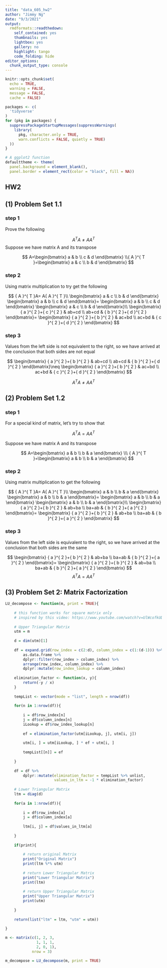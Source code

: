 ```yaml
---
title: "data_605_hw2"
author: "Jimmy Ng"
date: "9/3/2021"
output:
  rmdformats::readthedown:
    self_contained: yes
    thumbnails: yes
    lightbox: yes
    gallery: no
    highlight: tango
    code_folding: hide
editor_options: 
  chunk_output_type: console
---
```


```r
knitr::opts_chunk$set(
  echo = TRUE, 
  warning = FALSE, 
  message = FALSE,
  cache = FALSE)

packages <- c(
  'tidyverse' 
)
for (pkg in packages) {
  suppressPackageStartupMessages(suppressWarnings(
    library(
      pkg, character.only = TRUE, 
      warn.conflicts = FALSE, quietly = TRUE)
  ))
}

# A ggplot2 function
defaulttheme <- theme(
  panel.background = element_blank(),
  panel.border = element_rect(color = "black", fill = NA))
```

## HW2

## (1) Problem Set 1.1 {.tabset .tabset-fade .tabset-pills} 

### step 1

Prove the following

$$
{ A }^{ T }A \neq A{ A }^{ T }
$$
Suppose we have matrix A and its transpose

$$
A=\begin{bmatrix} a & b \\ c & d \end{bmatrix}
\\{ A }^{ T }=\begin{bmatrix} a & c \\ b & d \end{bmatrix}
$$

### step 2

Using matrix multiplication to try get the following

$$
{ A }^{ T }A= A{ A }^{ T }\\
\begin{bmatrix} a & c \\ b & d \end{bmatrix}
\begin{bmatrix} a & b \\ c & d \end{bmatrix}=
\begin{bmatrix} a & b \\ c & d \end{bmatrix}
\begin{bmatrix} a & c \\ b & d \end{bmatrix}\\
\begin{bmatrix} { a }^{ 2 }+{ c }^{ 2 } & ab+cd \\ ab+cd & { b }^{ 2 }+{ d }^{ 2 } \end{bmatrix}=
\begin{bmatrix} { a }^{ 2 }+{ b }^{ 2 } & ac+bd \\ ac+bd & { c }^{ 2 }+{ d }^{ 2 } \end{bmatrix}
$$

### step 3

Values from the left side is not equivalent to the right, so we have arrived at the conclusion that both sides are not equal

$$
\begin{bmatrix} { a }^{ 2 }+{ b }^{ 2 } & ab+cd \\ ab+cd & { b }^{ 2 }+{ d }^{ 2 } \end{bmatrix}\neq 
\begin{bmatrix} { a }^{ 2 }+{ b }^{ 2 } & ac+bd \\ ac+bd & { c }^{ 2 }+{ d }^{ 2 } \end{bmatrix}
$$

$$
{ A }^{ T }A\neq A{ A }^{ T }
$$

## (2) Problem Set 1.2 {.tabset .tabset-fade .tabset-pills} 

### step 1

For a special kind of matrix, let's try to show that

$$
{ A }^{ T }A = A{ A }^{ T }
$$

Suppose we have matrix A and its transpose

$$
A=\begin{bmatrix} a & b \\ b & a \end{bmatrix}
\\\ { A }^{ T }=\begin{bmatrix} a & b \\ b & a \end{bmatrix}
$$

### step 2

Using matrix multiplication to get the following

$$
{ A }^{ T }A= A{ A }^{ T }\\
\begin{bmatrix} a & b \\ b & a \end{bmatrix}
\begin{bmatrix} a & b \\ b & a \end{bmatrix}=
\begin{bmatrix} a & b \\ b & a \end{bmatrix}
\begin{bmatrix} a & b \\ b & a \end{bmatrix}\\
\begin{bmatrix} { a }^{ 2 }+{ b }^{ 2 } & ab+ba \\ ba+ab & { b }^{ 2 }+{ a }^{ 2 } \end{bmatrix}=
\begin{bmatrix} { a }^{ 2 }+{ b }^{ 2 } & ab+ba \\ ba+ab & { b }^{ 2 }+{ a }^{ 2 } \end{bmatrix}
$$

### step 3

Values from the left side is equivalent to the right, so we have arrived at the conclusion that both sides are the same

$$
\begin{bmatrix} { a }^{ 2 }+{ b }^{ 2 } & ab+ba \\ ba+ab & { b }^{ 2 }+{ a }^{ 2 } \end{bmatrix}=
\begin{bmatrix} { a }^{ 2 }+{ b }^{ 2 } & ab+ba \\ ba+ab & { b }^{ 2 }+{ a }^{ 2 } \end{bmatrix}
$$
$$
{ A }^{ T }A = A{ A }^{ T }
$$

## (3) Problem Set 2: Matrix Factorization

```r
LU_decompose <- function(m, print = TRUE){
    
    # this function works for square matrix only
    # inspired by this video: https://www.youtube.com/watch?v=UlWcofkUDDU
    
    # Upper Triangular Matrix
    utm = m
    
    d = dim(utm)[1]
    
    df = expand.grid(row_index = c(2:d), column_index = c(1:(d-1))) %>%
        as.data.frame %>%
        dplyr::filter(row_index > column_index) %>%
        arrange(row_index, column_index) %>% 
        dplyr::mutate(row_index_lookup = column_index)
    
    elimination_factor <- function(x, y){
        return(-y / x)
    }
    
    tempList <- vector(mode = "list", length = nrow(df))
    
    for(n in 1:nrow(df)){
        
        i = df$row_index[n]
        j = df$column_index[n]
        iLookup = df$row_index_lookup[n]
        
        ef = elimination_factor(utm[iLookup, j], utm[i, j])
        
        utm[i, ] = utm[iLookup, ] * ef + utm[i, ]
        
        tempList[[n]] = ef
        
    }
    
    df = df %>%
        dplyr::mutate(elimination_factor = tempList %>% unlist,
                      values_in_ltm = -1 * elimination_factor)
    
    # Lower Triangular Matrix
    ltm = diag(d)
    
    for(a in 1:nrow(df)){
        
        i = df$row_index[a]
        j = df$column_index[a]
        
        ltm[i, j] = df$values_in_ltm[a]
        
    }
    
    if(print){
        
        # return original Matrix
        print("Original Matrix")
        print(ltm %*% utm)
        
        # return Lower Triangular Matrix
        print("Lower Triangular Matrix")
        print(ltm)
        
        # return Upper Triangular Matrix
        print("Upper Triangular Matrix")
        print(utm)
        
    }
    
    return(list("ltm" = ltm, "utm" = utm))
    
}

m <- matrix(c(1, 2, 3, 
              1, 1, 1, 
              2, 0, 1), 
            nrow = 3)

m_decompose = LU_decompose(m, print = TRUE)
```
